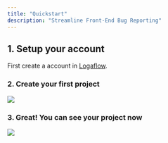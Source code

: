 ```yaml
---
title: "Quickstart"
description: "Streamline Front-End Bug Reporting"
---
```


## 1. Setup your account

First create a account in [Logaflow](https://app.logaflow.com).

### 2. Create your first project

<img src="/images/1_1.png" className="rounded" />

### 3. Great! You can see your project now

<img src="/images/1_2.png" className="rounded" />
